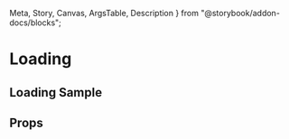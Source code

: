   Meta,
  Story,
  Canvas,
  ArgsTable,
  Description
} from "@storybook/addon-docs/blocks";

<Meta title="packages/mars-theme/components/loading" component={Loading} />

# Loading

<Description of={Loading} />

## Loading Sample

<Canvas>
  <Story name="LoadingStory">
    <Loading />
  </Story>
</Canvas>

## Props

<ArgsTable of={Loading} />

